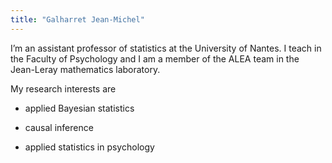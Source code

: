 ```yaml
---
title: "Galharret Jean-Michel"
---
```


I'm an assistant professor of statistics at the University of Nantes.
I teach in the Faculty of Psychology and I am a member of the ALEA team in the Jean-Leray mathematics laboratory.

My research interests are 

- applied Bayesian statistics

- causal inference 

- applied statistics in psychology

